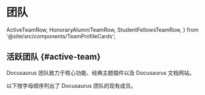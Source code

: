 # 团队

  ActiveTeamRow,
  HonoraryAlumniTeamRow,
  StudentFellowsTeamRow,
} from '@site/src/components/TeamProfileCards';

## 活跃团队 {#active-team}

Docusaurus 团队致力于核心功能、经典主题插件以及 Docusaurus 文档网站。

以下按字母顺序列出了 Docusaurus 团队的现有成员。

<ActiveTeamRow />

